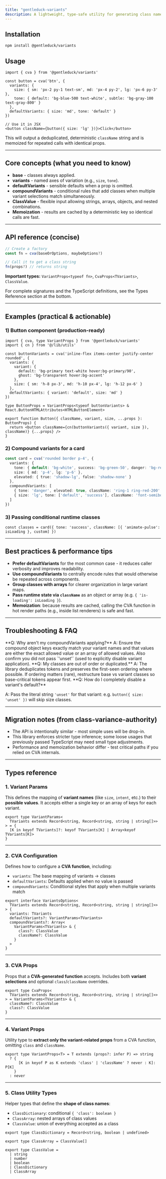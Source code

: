 ```yaml
---
title: "gentleduck-variants"
description: A lightweight, type-safe utility for generating class names from variant configurations. Designed to be fast, ergonomic, and easy to adopt in both small components and large design systems.
---
```


<ComponentPreview name="cva-1" description="cva utility examples" />

## Installation 

```bash
npm install @gentleduck/variants
```


## Usage

```tsx
import { cva } from '@gentleduck/variants'

const button = cva('btn', {
  variants: {
    size: { sm: 'px-2 py-1 text-sm', md: 'px-4 py-2', lg: 'px-6 py-3' },
    tone: { default: 'bg-blue-500 text-white', subtle: 'bg-gray-100 text-gray-800' }
  },
  defaultVariants: { size: 'md', tone: 'default' }
})

// Use it in JSX
<button className={button({ size: 'lg' })}>Click</button>
```

This will output a deduplicated, deterministic `className` string and is
memoized for repeated calls with identical props.

---

## Core concepts (what you need to know)

* **base** - classes always applied.
* **variants** - named axes of variation (e.g., `size`, `tone`).
* **defaultVariants** - sensible defaults when a prop is omitted.
* **compoundVariants** - conditional rules that add classes when multiple
  variant selections match simultaneously.
* **ClassValue** - flexible input allowing strings, arrays, objects, and
  nested combinations.
* **Memoization** - results are cached by a deterministic key so identical
  calls are fast.

---

## API reference (concise)

```ts
// Create a factory
const fn = cva(baseOrOptions, maybeOptions?)

// Call it to get a class string
fn(props?) // returns string
```

**Important types:** `VariantProps<typeof fn>`, `CvaProps<TVariants>`,
`ClassValue`.

For complete signatures and the TypeScript definitions, see the Types
Reference section at the bottom.

---

## Examples (practical & actionable)

### 1) Button component (production-ready)

```tsx
import { cva, type VariantProps } from '@gentleduck/variants'
import { cn } from '@/lib/utils'

const buttonVariants = cva('inline-flex items-center justify-center rounded', {
  variants: {
    variant: {
      default: 'bg-primary text-white hover:bg-primary/90',
      ghost: 'bg-transparent hover:bg-accent'
    },
    size: { sm: 'h-8 px-3', md: 'h-10 px-4', lg: 'h-12 px-6' }
  },
  defaultVariants: { variant: 'default', size: 'md' }
})

type ButtonProps = VariantProps<typeof buttonVariants> & React.ButtonHTMLAttributes<HTMLButtonElement>

export function Button({ className, variant, size, ...props }: ButtonProps) {
  return <button className={cn(buttonVariants({ variant, size }), className)} {...props} />
}
```

### 2) Compound variants for a card

```ts
const card = cva('rounded border p-4', {
  variants: {
    tone: { default: 'bg-white', success: 'bg-green-50', danger: 'bg-red-50' },
    size: { md: 'p-4', lg: 'p-6' },
    elevated: { true: 'shadow-lg', false: 'shadow-none' }
  },
  compoundVariants: [
    { tone: 'danger', elevated: true, className: 'ring-1 ring-red-200' },
    { size: 'lg', tone: ['default', 'success'], className: 'font-semibold' }
  ]
})
```

### 3) Passing conditional runtime classes

```tsx
const classes = card({ tone: 'success', className: [{ 'animate-pulse': isLoading }, custom] })
```

---

## Best practices & performance tips

* **Prefer defaultVariants** for the most common case - it reduces caller
  verbosity and improves readability.
* **Use compoundVariants** to centrally encode rules that would otherwise be
  repeated across components.
* **Group classes with arrays** for clearer organization in large variant maps.
* **Pass runtime state via `className`** as an object or array (e.g.
  `{ 'is-loading': isLoading }`).
* **Memoization**: because results are cached, calling the CVA function in hot
  render paths (e.g., inside list renderers) is safe and fast.

---

## Troubleshooting & FAQ

<Accordion>

<AccordionItem>

<AccordionTrigger>
**Q: Why aren't my compoundVariants applying?**
</AccordionTrigger>

<AccordionContent>
A: Ensure the compound object keys exactly match your variant names and that
values are either the exact allowed value or an array of allowed values.
Also confirm you did not pass `'unset'` (used to explicitly disable variant
application).
</AccordionContent>

</AccordionItem>

<AccordionItem>

<AccordionTrigger>
**Q: My classes are out of order or duplicated.**
</AccordionTrigger>

<AccordionContent>
A: The library deduplicates tokens and preserves the first-seen ordering where
possible. If ordering matters (rare), restructure base vs variant classes so
base-critical tokens appear first.
</AccordionContent>

</AccordionItem>

<AccordionItem>

<AccordionTrigger>
**Q: How do I completely disable a variant's default?**
</AccordionTrigger>

<AccordionContent>

A: Pass the literal string `'unset'` for that variant: e.g.
`button({ size: 'unset' })` will skip size classes.

</AccordionContent>

</AccordionItem>

</Accordion>

---

## Migration notes (from class-variance-authority)

* The API is intentionally similar - most simple uses will be drop-in.
* This library enforces stricter type inference; some loose usages that
  previously passed TypeScript may need small type adjustments.
* Performance and memoization behavior differ - test critical paths if you
  relied on CVA internals.

---

## Types reference

### 1. Variant Params

This defines the mapping of **variant names** (like `size`, `intent`, etc.) to their **possible values**.
It accepts either a single key or an array of keys for each variant.

<CodeBlockWrapper>

```tsx title="variants.ts"
export type VariantParams<
  TVariants extends Record<string, Record<string, string | string[]>>
> = {
  [K in keyof TVariants]?: keyof TVariants[K] | Array<keyof TVariants[K]>
}
```

</CodeBlockWrapper>

---

### 2. CVA Configuration

Defines how to configure a **CVA function**, including:

* `variants`: The base mapping of variants → classes
* `defaultVariants`: Defaults applied when no value is passed
* `compoundVariants`: Conditional styles that apply when multiple variants match

<CodeBlockWrapper>

```tsx title="variants.ts"
export interface VariantsOptions<
  TVariants extends Record<string, Record<string, string | string[]>>
> {
  variants: TVariants
  defaultVariants?: VariantParams<TVariants>
  compoundVariants?: Array<
    VariantParams<TVariants> & {
      class?: ClassValue
      className?: ClassValue
    }
  >
}
```

</CodeBlockWrapper>

---

### 3. CVA Props

Props that a **CVA-generated function** accepts.
Includes both **variant selections** and optional `class`/`className` overrides.

<CodeBlockWrapper>

```tsx title="variants.ts"
export type CvaProps<
  TVariants extends Record<string, Record<string, string | string[]>>
> = VariantParams<TVariants> & {
  className?: ClassValue
  class?: ClassValue
}
```

</CodeBlockWrapper>

---

### 4. Variant Props

Utility type to **extract only the variant-related props** from a CVA function, omitting `class` and `className`.

<CodeBlockWrapper>

```tsx title="variants.ts"
export type VariantProps<T> = T extends (props?: infer P) => string
  ? {
      [K in keyof P as K extends 'class' | 'className' ? never : K]: P[K]
    }
  : never
```

</CodeBlockWrapper>

---

### 5. Class Utility Types

Helper types that define the **shape of class names**:

* `ClassDictionary`: conditional `{ 'class': boolean }`
* `ClassArray`: nested arrays of class values
* `ClassValue`: union of everything accepted as a class

<CodeBlockWrapper>

```tsx title="variants.ts"
export type ClassDictionary = Record<string, boolean | undefined>

export type ClassArray = ClassValue[]

export type ClassValue =
  | string
  | number
  | boolean
  | ClassDictionary
  | ClassArray
```

</CodeBlockWrapper>

